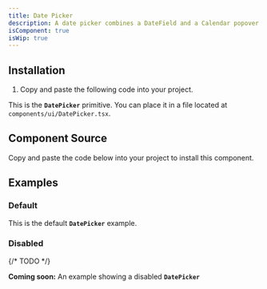 ```yaml
---
title: Date Picker
description: A date picker combines a DateField and a Calendar popover to allow users to enter or select a date and time value.
isComponent: true
isWip: true
---
```


## Installation

1. Copy and paste the following code into your project.

This is the **`DatePicker`** primitive. You can place it in a file located at `components/ui/DatePicker.tsx`.

## Component Source

Copy and paste the code below into your project to install this component.

<ComponentSource src="../../packages/ui/src/DatePicker.tsx" />

## Examples

### Default

This is the default **`DatePicker`** example.

<ComponentExample name="DatePicker" story="default" />

### Disabled

{/* TODO */}

**Coming soon:** An example showing a disabled **`DatePicker`**

